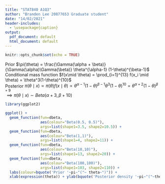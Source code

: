```yaml
---
title: "STAT840 A1Q3"
author: "Branden Lee 20877653 Graduate student"
date: "14/02/2021"
header-includes:
  - \usepackage{caption}
output:
  pdf_document: default
  html_document: default
---
```


```r
knitr::opts_chunk$set(echo = TRUE)
```

Prior $\pi(\theta) = \frac{\Gamma(\alpha + \beta)}{\Gamma(\alpha)\Gamma(\beta)} \theta^{\alpha-1} (1-\theta)^{\beta-1}$  
Conditional mass function $f(x\mid \theta) = \prod_{i=1}^{13} f(x_i \mid \theta) = \theta^3(1-\theta)^{10}$  
Posterior $\pi(\theta\mid x) \propto \pi(\theta) f(x\mid\theta) \propto \theta^{\alpha-1}(1-\theta)^{\beta-1}\theta^3(1-\theta)^{10}=\theta^{\alpha+2}(1-\theta)^{\beta+9}$  
$\implies \pi(\theta\mid x) \sim Beta(\alpha+3, \beta + 10)$

```r
library(ggplot2)

ggplot() +
  geom_function(fun=dbeta, 
                aes(colour="Beta(0.5, 0.5)"), 
                args=list(shape1=3.5, shape2=10.5)) +
  geom_function(fun=dbeta, 
                aes(colour="Beta(1,1)"),
                args=list(shape1=4, shape2=11)) +
  geom_function(fun=dbeta, 
                aes(colour="Beta(10,10)"),
                args=list(shape1=13, shape2=20)) +
  geom_function(fun=dbeta, 
                aes(colour="Beta(100,100)"),
                args=list(shape1=103, shape2=110)) +
  labs(colour=bquote('Prior '~pi~"("~ theta~")")) +
  xlab(expression(theta)) + ylab(bquote('Posterior density '~pi~"("~theta~"|"~x~")"))
```

\begin{align*}
\hat{\theta}_{B} &= E(\theta|x) \\
&= \int \theta \cdot \pi(\theta \mid x) d\theta \\
&= \frac{\Gamma(\alpha + \beta + 13)}{\Gamma(\alpha + 3)\Gamma(\beta + 10)} \int \theta \cdot \theta^{\alpha+2}(1-\theta)^{\beta+9} d\theta \\
&= \frac{\Gamma(\alpha + \beta + 13)}{\Gamma(\alpha + 3)\Gamma(\beta + 10)} \frac{\Gamma(\alpha + 4)\Gamma(\beta + 10)}{\Gamma(\alpha + \beta + 14)} \\
&= \frac{\alpha + 3}{\alpha+\beta+13}
\end{align*}

\begin{align*}
\hat{\theta}_{MAP} &= arg \ max_\theta\  \pi(\theta\mid x)\\
&= arg \ max_\theta \ log(\pi(\theta\mid x))\\
&= arg \ max_\theta\{c(x) + (\alpha+2)log\theta + (\beta+9)log(1-\theta)\}\\
\implies \frac{\partial log(\pi(\theta\mid x))}{\partial\theta} &= \frac{\alpha+2}{\theta} - \frac{\beta+9}{1-\theta}\\
\implies \ \hat{\theta}_{MAP} &= \frac{\alpha + 2}{\alpha + \beta + 11}
\end{align*}

\begin{center}
\captionof{table}{Bayes and Maximum a Posterior Estimates}
\begin{tabular}{|l|l|l|}
\hline
$Prior$ & $\hat{\theta}_B$ & $\hat{\theta}_{MAP}$ \\ \hline
$Beta(0.5, 0.5)$ & $1/4$ & $5/24$ \\ \hline
$Beta(1, 1)$ & $4/15$ & $3/14$ \\ \hline
$Beta(10, 10)$ & $13/33$ & $12/31$ \\  \hline
$Beta(100, 100)$ & $103/213$ & $102/211$\\ \hline
\end{tabular}
\end{center}

